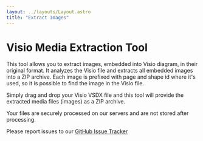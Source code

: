 ```yaml
---
layout: ../layouts/Layout.astro
title: "Extract Images"
---
```



# Visio Media Extraction Tool

This tool allows you to extract images, embedded into Visio diagram, in their original format.
It analyzes the Visio file and extracts all embedded images into a ZIP archive.
Each image is prefixed with page and shape id where it's used, so it is possible to find the image in the Visio file.

Simply drag and drop your Visio VSDX file and this tool will provide the extracted media files (images) as a ZIP archive.

Your files are securely processed on our servers and are not stored after processing.

Please report issues to our [GitHub Issue Tracker](https://github.com/nbelyh/visiopdftip-webapp/issues)

<ExtractImages client:load />
